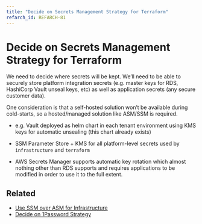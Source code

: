 ```yaml
---
title: "Decide on Secrets Management Strategy for Terraform"
refarch_id: REFARCH-81
---
```


# Decide on Secrets Management Strategy for Terraform

We need to decide where secrets will be kept. We’ll need to be able to securely store platform integration secrets (e.g.
master keys for RDS, HashiCorp Vault unseal keys, etc) as well as application secrets (any secure customer data).

One consideration is that a self-hosted solution won’t be available during cold-starts, so a hosted/managed solution
like ASM/SSM is required.

- e.g. Vault deployed as helm chart in each tenant environment using KMS keys for automatic unsealing (this chart
  already exists)

- SSM Parameter Store + KMS for all platform-level secrets used by `infrastructure` and `terraform`

- AWS Secrets Manager supports automatic key rotation which almost nothing other than RDS supports and requires
  applications to be modified in order to use it to the full extent.

## Related

- [Use SSM over ASM for Infrastructure](/resources/adrs/use-ssm-over-asm-for-infrastructure/)
- [Decide on 1Password Strategy](/layers/foundation/design-decisions/decide-on-1password-strategy)

